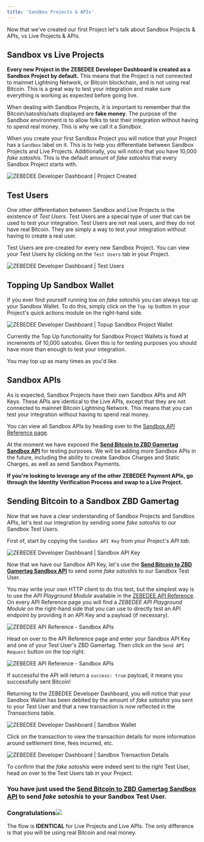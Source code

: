 ```yaml
---
title: 'Sandbox Projects & APIs'
---
```


Now that we've created our first Project let's talk about Sandbox Projects & APIs, vs Live Projects & APIs.

## Sandbox vs Live Projects[​](#sandbox-vs-live-projects "Direct link to heading")

**Every new Project in the ZEBEDEE Developer Dashboard is created as a Sandbox Project by default.** This means that the Project is not connected to mainnet Lightning Network, or Bitcoin blockchain, and is not using real Bitcoin. This is a great way to test your integration and make sure everything is working as expected before going live.

When dealing with Sandbox Projects, it is important to remember that the Bitcoin/satoshis/sats displayed are **fake money**. The purpose of the Sandbox environment is to allow folks to test their integration without having to spend real money. This is why we call it a _Sandbox_.

When you create your first Sandbox Project you will notice that your Project has a `Sandbox` label on it. This is to help you differentiate between Sandbox Projects and Live Projects. Additionally, you will notice that you have 10,000 _fake satoshis_. This is the default amount of _fake satoshis_ that every Sandbox Project starts with.

<Frame type="glass" caption="">
  <img src="/img/v2/devdash/sandbox-project-created.png" alt="ZEBEDEE Developer Dashboard | Project Created" />
</Frame>
<br />

## Test Users[​](#test-users "Direct link to heading")

One other differentiation between Sandbox and Live Projects is the existence of _Test Users_. Test Users are a special type of user that can be used to test your integration. Test Users are not real users, and they do not have real Bitcoin. They are simply a way to test your integration without having to create a real user.

Test Users are pre-created for every new Sandbox Project. You can view your Test Users by clicking on the `Test Users` tab in your Project.

<Frame type="glass" caption="">
  <img src="/img/v2/devdash/sandbox-test-users.png" alt="ZEBEDEE Developer Dashboard | Test Users" />
</Frame>
<br />

## Topping Up Sandbox Wallet[​](#topping-up-sandbox-wallet "Direct link to heading")

If you ever find yourself running low on _fake satoshis_ you can always top up your Sandbox Wallet. To do this, simply click on the `Top Up` button in your Project's quick actions module on the right-hand side.

<Frame type="glass" caption="">
  <img src="/img/v2/devdash/sandbox-topup-wallet.png" alt="ZEBEDEE Developer Dashboard | Topup Sandbox Project Wallet" />
</Frame>
<br />

<Note>Currently the Top Up functionality for Sandbox Project Wallets is fixed at increments of 10,000 satoshis. Given this is for testing purposes you should have more than enough to test your integration.

You may top up as many times as you'd like.</Note>

## Sandbox APIs[​](#sandbox-apis "Direct link to heading")

As is expected, Sandbox Projects have their own Sandbox APIs and API Keys. These APIs are identical to the Live APIs, except that they are not connected to mainnet Bitcoin Lightning Network. This means that you can test your integration without having to spend real money.

You can view all Sandbox APIs by heading over to the [Sandbox API Reference page](/api/sandbox/gamertag/send-payment).

<Note>At the moment we have exposed the [**Send Bitcoin to ZBD Gamertag Sandbox API**](/api/sandbox/gamertag/send-payment) for testing purposes. We will be adding more Sandbox APIs in the future, including the ability to create Sandbox Charges and Static Charges, as well as send Sandbox Payments.

**If you're looking to leverage any of the other ZEBEDEE Payment APIs, go through the Identity Verification Process and swap to a Live Project.**</Note>

## Sending Bitcoin to a Sandbox ZBD Gamertag[​](#sending-bitcoin-to-a-sandbox-zbd-gamertag "Direct link to heading")

Now that we have a clear understanding of Sandbox Projects and Sandbox APIs, let's test our integration by sending some _fake satoshis_ to our Sandbox Test Users.

First of, start by copying the `Sandbox API Key` from your Project's _API tab_.

<Frame type="glass" caption="">
  <img src="/img/v2/devdash/sandbox-api-key.png" alt="ZEBEDEE Developer Dashboard | Sandbox API Key" />
</Frame>
<br />

Now that we have our Sandbox API Key, let's use the [**Send Bitcoin to ZBD Gamertag Sandbox API**](/api/sandbox/gamertag/send-payment) to send some _fake satoshis_ to our Sandbox Test User.

You may write your own HTTP client to do this test, but the simplest way is to use the _API Playground Module_ available in the [ZEBEDEE API Reference](https://docs.zebedee.io/api). On every API Reference page you will find a _ZEBEDEE API Playground Module_ on the right-hand side that you can use to directly test an API endpoint by providing it an API Key and a payload (if necessary).

<Frame type="glass" caption="Replace YOUR_API_KEY_HERE with your Sandbox API Key">
  <img src="/img/v2/devdash/sandbox-doc-portal2.png" alt="ZEBEDEE API Reference - Sandbox APIs" />
</Frame>
<br />

Head on over to the API Reference page and enter your Sandbox API Key and one of your Test User's ZBD Gamertag. Then click on the `Send API Request` button on the top right.

<Frame type="glass" caption="">
  <img src="/img/v2/devdash/sandbox-doc-portal.png" alt="ZEBEDEE API Reference - Sandbox APIs" />
</Frame>
<br />

If successful the API will return a `success: true` payload, it means you successfully sent Bitcoin!

Returning to the ZEBEDEE Developer Dashboard, you will notice that your Sandbox Wallet has been debited by the amount of _fake satoshis_ you sent to your Test User and that a new transaction is now reflected in the _Transactions_ table.

<Frame type="glass" caption="">
  <img src="/img/v2/devdash/sandbox-wallet-post-tx.png" alt="ZEBEDEE Developer Dashboard | Sandbox Wallet" />
</Frame>
<br />

Click on the transaction to view the transaction details for more information around settlement time, fees incurred, etc.

<Frame type="glass" caption="">
  <img src="/img/v2/devdash/sandbox-tx-details.png" alt="ZEBEDEE Developer Dashboard | Sandbox Transaction Details" />
</Frame>
<br />

<Note>To confirm that the _fake satoshis_ were indeed sent to the right Test User, head on over to the Test Users tab in your Project.</Note>

### You have just used the [**Send Bitcoin to ZBD Gamertag Sandbox API**](/api/sandbox/gamertag/send-payment) to send _fake satoshis_ to your Sandbox Test User.[​](#you-have-just-used-the-send-bitcoin-to-zbd-gamertag-sandbox-api-to-send-fake-satoshis-to-your-sandbox-test-user "Direct link to heading")

### Congratulations![​](#congratulations "Direct link to heading")

The flow is **IDENTICAL** for Live Projects and Live APIs. The only difference is that you will be using real Bitcoin and real money.